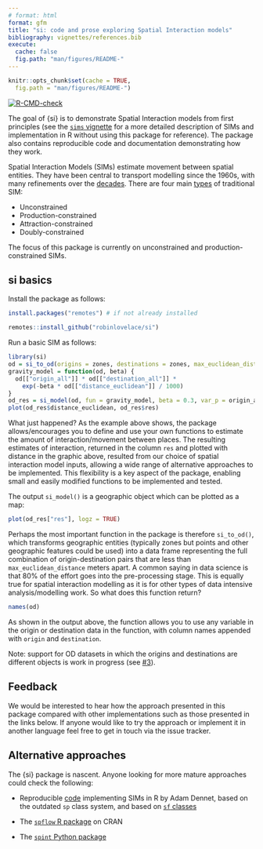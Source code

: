 ```yaml
---
# format: html
format: gfm
title: "si: code and prose exploring Spatial Interaction models"
bibliography: vignettes/references.bib
execute:
  cache: false
  fig.path: "man/figures/README-"
---
```


```r
knitr::opts_chunk$set(cache = TRUE,
  fig.path = "man/figures/README-")
```


<!-- badges: start -->
[![R-CMD-check](https://github.com/robinlovelace/si/workflows/R-CMD-check/badge.svg)](https://github.com/robinlovelace/si/actions)
<!-- badges: end -->

The goal of {si} is to demonstrate Spatial Interaction models from first principles (see the [`sims` vignette](https://robinlovelace.github.io/si/articles/sims.html) for a more detailed description of SIMs and implementation in R without using this package for reference).
The package also contains reproducible code and documentation demonstrating how they work.

Spatial Interaction Models (SIMs) estimate movement between spatial entities.
They have been central to transport modelling since the 1960s, with many refinements over the [decades](https://www.researchgate.net/publication/284345182_Forecasting_urban_travel_Past_present_and_future).
There are four main [types](https://doi.org/10.1016/j.jtrangeo.2015.12.008) of traditional SIM:

-   Unconstrained
-   Production-constrained
-   Attraction-constrained
-   Doubly-constrained

The focus of this package is currently on unconstrained and production-constrained SIMs.

<!-- # Implementations in other languages -->
## si basics

Install the package as follows:

```r
install.packages("remotes") # if not already installed
```

```r
remotes::install_github("robinlovelace/si")
```

Run a basic SIM as follows:

```r
library(si)
od = si_to_od(origins = zones, destinations = zones, max_euclidean_distance = 5000)
gravity_model = function(od, beta) {
  od[["origin_all"]] * od[["destination_all"]] *
    exp(-beta * od[["distance_euclidean"]] / 1000)
} 
od_res = si_model(od, fun = gravity_model, beta = 0.3, var_p = origin_all)
plot(od_res$distance_euclidean, od_res$res)
```

What just happened?
As the example above shows, the package allows/encourages you to define and use your own functions to estimate the amount of interaction/movement between places.
The resulting estimates of interaction, returned in the column `res` and plotted with distance in the graphic above, resulted from our choice of spatial interaction model inputs, allowing a wide range of alternative approaches to be implemented.
This flexibility is a key aspect of the package, enabling small and easily modified functions to be implemented and tested.

The output `si_model()` is a geographic object which can be plotted as a map:

```r
plot(od_res["res"], logz = TRUE)
```

Perhaps the most important function in the package is therefore `si_to_od()`, which transforms geographic entities (typically zones but points and other geographic features could be used) into a data frame representing the full combination of origin-destination pairs that are less than `max_euclidean_distance` meters apart.
A common saying in data science is that 80% of the effort goes into the pre-processing stage.
This is equally true for spatial interaction modelling as it is for other types of data intensive analysis/modelling work.
So what does this function return?

```r
names(od)
```

As shown in the output above, the function allows you to use any variable in the origin or destination data in the function, with column names appended with `origin` and `destination`.

Note: support for OD datasets in which the origins and destinations are different objects is work in progress (see [#3](https://github.com/Robinlovelace/si/issues/3)).

## Feedback

We would be interested to hear how the approach presented in this package compared with other implementations such as those presented in the links below.
If anyone would like to try the approach or implement it in another language feel free to get in touch via the issue tracker.

## Alternative approaches

The {si} package is nascent. Anyone looking for more mature approaches could check the following:

- Reproducible [code](https://rpubs.com/adam_dennett/257231) implementing SIMs in R by Adam Dennet, based on the outdated `sp` class system, and based on [`sf` classes](https://github.com/adamdennett/LondonSchoolsSIM/blob/main/Schools.Rmd)

- The [`spflow` R package](https://github.com/LukeCe/spflow) on CRAN

- The [`spint` Python package](https://spint.readthedocs.io/en/latest/)

